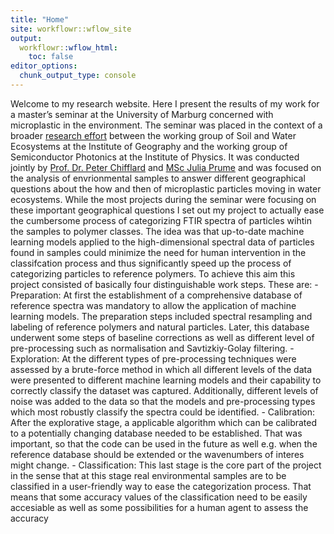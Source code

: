 ```yaml
---
title: "Home"
site: workflowr::wflow_site
output:
  workflowr::wflow_html:
    toc: false
editor_options:
  chunk_output_type: console
---
```


Welcome to my research website. Here I present the results of my work for a master's seminar at the University of Marburg concerned with microplastic in the environment.
The seminar was placed in the context of a broader [research effort](https://www.uni-marburg.de/administration/verwaltung/stab/umr2027/aktuelleprojekte/gefoerdertes/mikroplastik) between the working group of Soil and Water Ecosystems at the Institute of Geography and the working group of Semiconductor Photonics at the Institute of Physics. It was conducted jointly by [Prof. Dr. Peter Chifflard](https://www.uni-marburg.de/de/fb19/fachbereich/staff/prof-dr-peter-chifflard) and [MSc Julia Prume](https://www.uni-marburg.de/de/fb13/halbleiterphotonik/team) and was focused on the analysis of envrionmental samples to answer different geographical questions about the how and then of microplastic particles moving in water ecosystems. While the most projects during the seminar were focusing on these important geographical questions I set out my project to actually ease the cumbersome process of categorizing FTIR spectra of particles wihtin the samples to polymer classes. The idea was that up-to-date machine learning models applied to the high-dimensional spectral data of particles found in samples could minimize the need for human intervention in the classifcation process and thus significantly speed up the process of categorizing particles to reference polymers. To achieve this aim this project consisted of basically four distinguishable work steps. These are:
 - Preparation: At first the establishment of a comprehensive database of reference spectra was mandatory to allow the application of machine learning models. The preparation steps included spectral resampling and labeling of reference polymers and natural particles. Later, this database underwent some steps of baseline corrections as well as different level of pre-processing such as normalisation and Savtizkiy-Golay filtering.
 - Exploration: At the different types of pre-processing techniques were assessed by a brute-force method in which all different levels of the data were presented to different machine learning models and their capability to correctly classify the dataset was captured. Additionally, different levels of noise was added to the data so that the models and pre-processing types which most robustly classify the spectra could be identified.
 - Calibration: After the explorative stage, a applicable algorithm which can be calibrated to a potentially changing database needed to be established. That was important, so that the code can be used in the future as well e.g. when the reference database should be extended or the wavenumbers of interes might change.
 - Classification: This last stage is the core part of the project in the sense that at this stage real environmental samples are to be classified in a user-friendly way to ease the categorization process. That means that some accuracy values of the classification need to be easily accesiable as well as some possibilities for a human agent to assess the accuracy 
